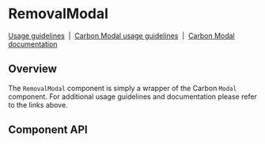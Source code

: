 <!-- `position:fixed` cause rendering issues, so do not render the modal -->


# RemovalModal

[Usage guidelines](https://www.carbondesignsystem.com/community/patterns/remove-pattern/)
&nbsp;|&nbsp;
[Carbon Modal usage guidelines](https://www.carbondesignsystem.com/components/modal/usage)
&nbsp;|&nbsp;
[Carbon Modal documentation](https://react.carbondesignsystem.com/?path=/docs/modal--default)

## Overview

The `RemovalModal` component is simply a wrapper of the Carbon `Modal`
component. For additional usage guidelines and documentation please refer to the
links above.

<Preview>
  <Story id="experimental-removalmodal--with-state-manager" />
</Preview>

## Component API

<Props />
